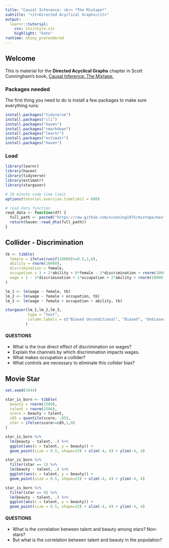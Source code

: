 ```yaml
---
title: "Causal Inference: <br> *The Mixtape*"
subtitle: "<it>Directed Acyclical Graphs</it>"
output: 
  learnr::tutorial:
    css: css/style.css
    highlight: "kate"
runtime: shiny_prerendered
---
```


## Welcome

This is material for the **Directed Acyclical Graphs** chapter in Scott Cunningham's book, [Causal Inference: The Mixtape.](https://mixtape.scunning.com/)

### Packages needed

The first thing you need to do is install a few packages to make sure everything runs:

```r
install.packages("tidyverse")
install.packages("cli")
install.packages("haven")
install.packages("rmarkdown")
install.packages("learnr")
install.packages("estimatr")
install.packages("haven")
```

### Load

```r
library(learnr)
library(haven)
library(tidyverse)
library(estimatr)
library(stargazer)

# 10 minute code time limit
options(tutorial.exercise.timelimit = 600)

# read_data function
read_data <- function(df) {
  full_path <- paste0("https://raw.github.com/scunning1975/mixtape/master/", df)
  return(haven::read_dta(full_path))
}
```


## Collider - Discrimination

```r

tb <- tibble(
  female = ifelse(runif(10000)>=0.5,1,0),
  ability = rnorm(10000),
  discrimination = female,
  occupation = 1 + 2*ability + 0*female - 2*discrimination + rnorm(10000),
  wage = 1 - 1*discrimination + 1*occupation + 2*ability + rnorm(10000) 
)

lm_1 <- lm(wage ~ female, tb)
lm_2 <- lm(wage ~ female + occupation, tb)
lm_3 <- lm(wage ~ female + occupation + ability, tb)

stargazer(lm_1,lm_2,lm_3, 
		  type = "text", 
          column.labels = c("Biased Unconditional", "Biased", "Unbiased Conditional")
		 )


```
#### QUESTIONS
- What is the true direct effect of discrimination on wages?  
- Explain the channels by which discrimination impacts wages.  
- What makes occupation a collider?
- What controls are necessary to eliminate this collider bias?



## Movie Star

```r

set.seed(3444)

star_is_born <- tibble(
  beauty = rnorm(2500),
  talent = rnorm(2500),
  score = beauty + talent,
  c85 = quantile(score, .85),
  star = ifelse(score>=c85,1,0)
)

star_is_born %>% 
  lm(beauty ~ talent, .) %>% 
  ggplot(aes(x = talent, y = beauty)) +
  geom_point(size = 0.5, shape=23) + xlim(-4, 4) + ylim(-4, 4)

star_is_born %>% 
  filter(star == 1) %>% 
  lm(beauty ~ talent, .) %>% 
  ggplot(aes(x = talent, y = beauty)) +
  geom_point(size = 0.5, shape=23) + xlim(-4, 4) + ylim(-4, 4)

star_is_born %>% 
  filter(star == 0) %>% 
  lm(beauty ~ talent, .) %>% 
  ggplot(aes(x = talent, y = beauty)) +
  geom_point(size = 0.5, shape=23) + xlim(-4, 4) + ylim(-4, 4)


```

#### QUESTIONS
- What is the correlation between talent and beauty among stars?  Non-stars?
- But what is the correlation between talent and beauty in the population?





